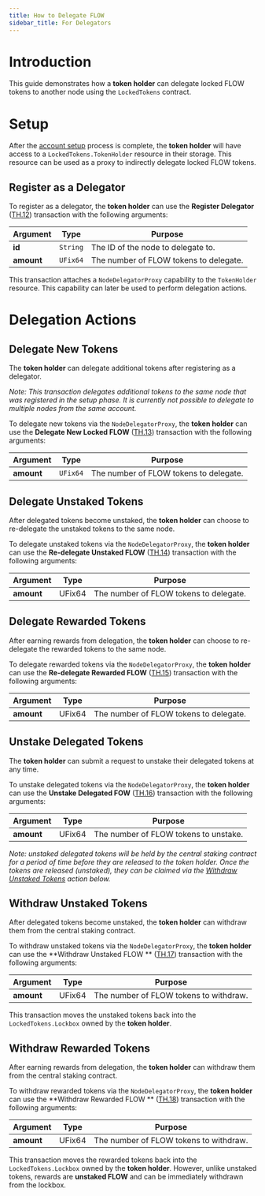 ```yaml
---
title: How to Delegate FLOW
sidebar_title: For Delegators
---
```


# Introduction

This guide demonstrates how a **token holder** can delegate locked FLOW tokens to 
another node using the `LockedTokens` contract.

# Setup

After the [account setup](#) process is complete, 
the **token holder** will have access to a `LockedTokens.TokenHolder` resource in their storage.
This resource can be used as a proxy to indirectly delegate locked FLOW tokens.

## Register as a Delegator

To register as a delegator, the **token holder** can use the **Register Delegator** ([TH.12](/token/staking2/transactions/#delegating-with-lockboxnodedelegatorproxy))
transaction with the following arguments:

| Argument | Type | Purpose |
|----------|------|---------|
| **id**     | `String`  | The ID of the node to delegate to. |
| **amount** | `UFix64`  | The number of FLOW tokens to delegate. |

This transaction attaches a `NodeDelegatorProxy` capability to the `TokenHolder` resource. 
This capability can later be used to perform delegation actions.

# Delegation Actions

## Delegate New Tokens

The **token holder** can delegate additional tokens after registering as a delegator. 

_Note: This transaction delegates additional tokens to the same node that was registered in the setup phase.
It is currently not possible to delegate to multiple nodes from the same account._

To delegate new tokens via the `NodeDelegatorProxy`, 
the **token holder** can use the **Delegate New Locked FLOW** ([TH.13](/token/staking2/transactions/#delegating-with-lockboxnodedelegatorproxy)) 
transaction with the following arguments:

| Argument | Type | Purpose |
|----------|------|---------|
| **amount** | `UFix64` | The number of FLOW tokens to delegate. |

## Delegate Unstaked Tokens

After delegated tokens become unstaked, the **token holder** can choose to re-delegate the unstaked tokens to the same node.

To delegate unstaked tokens via the `NodeDelegatorProxy`, 
the **token holder** can use the **Re-delegate Unstaked FLOW** ([TH.14](/token/staking2/transactions/#delegating-with-lockboxnodedelegatorproxy))
transaction with the following arguments:

| Argument | Type | Purpose |
|----------|------|---------|
| **amount** | UFix64  | The number of FLOW tokens to delegate. |

## Delegate Rewarded Tokens

After earning rewards from delegation, the **token holder** can choose to re-delegate the rewarded tokens to the same node.

To delegate rewarded tokens via the `NodeDelegatorProxy`, 
the **token holder** can use the **Re-delegate Rewarded FLOW** ([TH.15](/token/staking2/transactions/#delegating-with-lockboxnodedelegatorproxy))
transaction with the following arguments:

| Argument | Type | Purpose |
|----------|------|---------|
| **amount** | UFix64  | The number of FLOW tokens to delegate. |

## Unstake Delegated Tokens

The **token holder** can submit a request to unstake their delegated tokens at any time.

To unstake delegated tokens via the `NodeDelegatorProxy`, 
the **token holder** can use the **Unstake Delegated FOW** ([TH.16](/token/staking2/transactions/#delegating-with-lockboxnodedelegatorproxy))
transaction with the following arguments:

| Argument | Type | Purpose |
|----------|------|---------|
| **amount** | UFix64  | The number of FLOW tokens to unstake. |

_Note: unstaked delegated tokens will be held by the central staking contract for a period of time before they are 
released to the token holder. Once the tokens are released (unstaked), 
they can be claimed via the [Withdraw Unstaked Tokens](#withdraw-unstaked-tokens) action below._

## Withdraw Unstaked Tokens

After delegated tokens become unstaked, the **token holder** can withdraw them from the central staking contract.

To withdraw unstaked tokens via the `NodeDelegatorProxy`, 
the **token holder** can use the **Withdraw Unstaked FLOW ** ([TH.17](/token/staking2/transactions/#delegating-with-lockboxnodedelegatorproxy))
transaction with the following arguments:

| Argument | Type | Purpose |
|----------|------|---------|
| **amount** | UFix64  | The number of FLOW tokens to withdraw. |

This transaction moves the unstaked tokens back into the `LockedTokens.Lockbox` owned by the **token holder**.

## Withdraw Rewarded Tokens

After earning rewards from delegation, the **token holder** can withdraw them from the central staking contract.

To withdraw rewarded tokens via the `NodeDelegatorProxy`, 
the **token holder** can use the **Withdraw Rewarded FLOW ** ([TH.18](/token/staking2/transactions/#delegating-with-lockboxnodedelegatorproxy))
transaction with the following arguments:

| Argument | Type | Purpose |
|----------|------|---------|
| **amount** | UFix64  | The number of FLOW tokens to withdraw. |

This transaction moves the rewarded tokens back into the `LockedTokens.Lockbox` owned by the **token holder**. 
However, unlike unstaked tokens, rewards are **unstaked FLOW** and can be immediately withdrawn from the lockbox.
